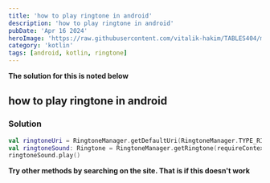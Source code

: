 ```yaml
---
title: 'how to play ringtone in android'
description: 'how to play ringtone in android'
pubDate: 'Apr 16 2024'
heroImage: 'https://raw.githubusercontent.com/vitalik-hakim/TABLES404/main/error_b/kotlin.jpg'
category: 'kotlin'
tags: [android, kotlin, ringtone]
---
```


**The solution for this is noted below**

## how to play ringtone in android

### Solution

```kotlin
val ringtoneUri = RingtoneManager.getDefaultUri(RingtoneManager.TYPE_RINGTONE)
val ringtoneSound: Ringtone = RingtoneManager.getRingtone(requireContext(), ringtoneUri)
ringtoneSound.play()
```

**Try other methods by searching on the site. That is if this doesn't work**
